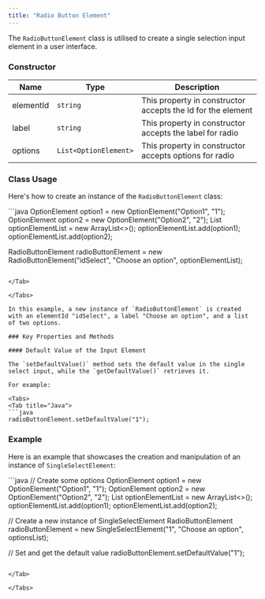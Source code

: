 ```yaml
---
title: "Radio Button Element"
---
```


The `RadioButtonElement` class is utilised to create a single selection input element in a user interface.

### Constructor

| Name      | Type                  | Description                                                 |
| --------- | --------------------- | ----------------------------------------------------------- |
| elementId | `string`              | This property in constructor accepts the Id for the element |
| label     | `string`              | This property in constructor accepts the label for radio    |
| options   | `List<OptionElement>` | This property in constructor accepts options for radio      |

### Class Usage

Here's how to create an instance of the `RadioButtonElement` class:

<Tabs>
<Tab title="Java">
```java
OptionElement option1 = new OptionElement("Option1", "1");
OptionElement option2 = new OptionElement("Option2", "2");
List<OptionElement> optionElementList = new ArrayList<>();
optionElementList.add(option1);
optionElementList.add(option2);

RadioButtonElement radioButtonElement = new RadioButtonElement("idSelect", "Choose an option", optionElementList);
```

</Tab>

</Tabs>

In this example, a new instance of `RadioButtonElement` is created with an elementId "idSelect", a label "Choose an option", and a list of two options.

### Key Properties and Methods

#### Default Value of the Input Element

The `setDefaultValue()` method sets the default value in the single select input, while the `getDefaultValue()` retrieves it.

For example:

<Tabs>
<Tab title="Java">
```java
radioButtonElement.setDefaultValue("1");
```

</Tab>

</Tabs>

### Example

Here is an example that showcases the creation and manipulation of an instance of `SingleSelectElement`:

<Tabs>
<Tab title="Java">
```java
// Create some options
OptionElement option1 = new OptionElement("Option1", "1");
OptionElement option2 = new OptionElement("Option2", "2");
List<OptionElement> optionElementList = new ArrayList<>();
optionElementList.add(option1);
optionElementList.add(option2);

// Create a new instance of SingleSelectElement
RadioButtonElement radioButtonElement = new SingleSelectElement("1", "Choose an option", optionsList);

// Set and get the default value
radioButtonElement.setDefaultValue("1");
```

</Tab>

</Tabs>
